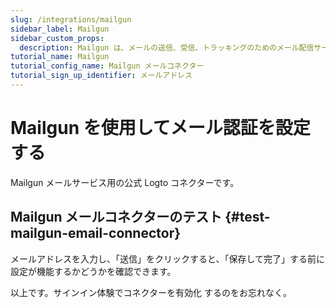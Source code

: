 ```yaml
---
slug: /integrations/mailgun
sidebar_label: Mailgun
sidebar_custom_props:
  description: Mailgun は、メールの送信、受信、トラッキングのためのメール配信サービスです。
tutorial_name: Mailgun
tutorial_config_name: Mailgun メールコネクター
tutorial_sign_up_identifier: メールアドレス
---
```




# Mailgun を使用してメール認証を設定する

Mailgun メールサービス用の公式 Logto コネクターです。

<GuideTip />

<Integration />

## Mailgun メールコネクターのテスト \{#test-mailgun-email-connector}

メールアドレスを入力し、「送信」をクリックすると、「保存して完了」する前に設定が機能するかどうかを確認できます。

以上です。<MainSiteUrl href="/connectors/email-connectors/#enable-email-sign-up-or-sign-in">サインイン体験でコネクターを有効化</MainSiteUrl> するのをお忘れなく。

